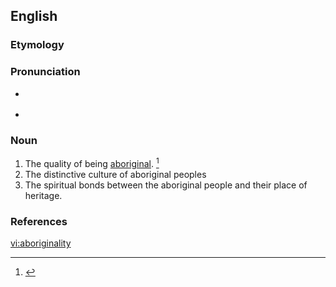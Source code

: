 ==English==

===Etymology===
{{suffix|aboriginal|ity}}

===Pronunciation===
* {{a|US}} {{IPA|/æb.əˌɹɪd͡ʒ.əˈnæl.ə.ti/|/æb.əˌɹɪd͡ʒ.ɪˈnæl.ə.ti/}}
* {{hyphenation|ab|o|rig|i|nal|i|ty|lang=en}}

===Noun===
{{en-noun|aboriginalities}}

# The quality of being [[aboriginal]]. {{defdate|First attested in the mid 19<sup>th</sup> century.}}<ref>{{R:SOED5|page=6}}</ref>
# The distinctive culture of aboriginal peoples
# The spiritual bonds between the aboriginal people and their place of heritage.

===References===
<references/>

[[vi:aboriginality]]